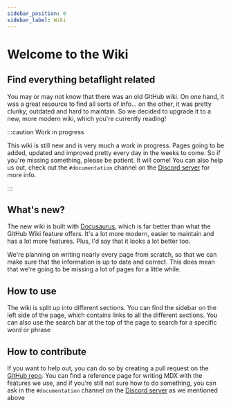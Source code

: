 ```yaml
---
sidebar_position: 0
sidebar_label: Wiki
---
```


# Welcome to the Wiki

## Find everything betaflight related

You may or may not know that there was an old GitHub wiki. On one hand, it was a great resource to find 
all sorts of info... on the other, it was pretty clunky, outdated and hard to maintain. So we decided to 
upgrade it to a new, more modern wiki, which you're currently reading!

:::caution Work in progress

This wiki is still new and is very much a work in progress. Pages going to be added, updated and improved 
pretty every day in the weeks to come. So if you're missing something, please be patient. It will come! 
You can also help us out, check out the `#documentation` channel on the 
[Discord server](https://discord.betaflight.com/invite) for more info.

:::

## What's new?

The new wiki is built with [Docusaurus](https://docusaurus.io/), which is far better than what the 
GitHub Wiki feature offers. It's a lot more modern, easier to maintain and has a lot more features. Plus, 
I'd say that it looks a lot better too.

We're planning on writing nearly every page from scratch, so that we can make sure that the information 
is up to date and correct. This does mean that we're going to be missing a lot of pages for a little while.

## How to use

The wiki is split up into different sections. You can find the sidebar on the left side of the page, 
which contains links to all the different sections. You can also use the search bar at the top of the 
page to search for a specific word or phrase

## How to contribute

If you want to help out, you can do so by creating a pull request on the [GitHub repo](https://github.com/betaflight/betaflight.com). You can find a reference 
page for writing MDX with the features we use, and if you're still not sure how to do something, you can 
ask in the `#documentation` channel on the [Discord server](https://discord.betaflight.com/invite) as we 
mentioned above
